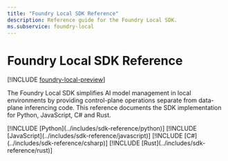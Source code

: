 ```yaml
---
title: "Foundry Local SDK Reference"
description: Reference guide for the Foundry Local SDK.
ms.subservice: foundry-local
---
```


# Foundry Local SDK Reference

[!INCLUDE [foundry-local-preview](./../includes/foundry-local-preview)]

The Foundry Local SDK simplifies AI model management in local environments by providing control-plane operations separate from data-plane inferencing code. This reference documents the SDK implementation for Python, JavaScript, C# and Rust.

<Tab title="Python">
[!INCLUDE [Python](../includes/sdk-reference/python)]
</Tab>
<Tab title="JavaScript">
[!INCLUDE [JavaScript](../includes/sdk-reference/javascript)]
</Tab>
<Tab title="C#">
[!INCLUDE [C#](../includes/sdk-reference/csharp)]
</Tab>
<Tab title="Rust">
[!INCLUDE [Rust](../includes/sdk-reference/rust)]
</Tab>